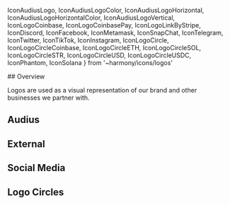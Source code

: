 
  IconAudiusLogo,
  IconAudiusLogoColor,
  IconAudiusLogoHorizontal,
  IconAudiusLogoHorizontalColor,
  IconAudiusLogoVertical,
  IconLogoCoinbase,
  IconLogoCoinbasePay,
  IconLogoLinkByStripe,
  IconDiscord,
  IconFacebook,
  IconMetamask,
  IconSnapChat,
  IconTelegram,
  IconTwitter,
  IconTikTok,
  IconInstagram,
  IconLogoCircle,
  IconLogoCircleCoinbase,
  IconLogoCircleETH,
  IconLogoCircleSOL,
  IconLogoCircleSTR,
  IconLogoCircleUSD,
  IconLogoCircleUSDC,
  IconPhantom,
  IconSolana
} from '~harmony/icons/logos'

<Meta title='Icons/Logos' />

<Title>Logos</Title>

<Heading>
## Overview

Logos are used as a visual representation of our brand and other businesses we partner with.

</Heading>

<Divider />

## Audius

<Flex gap='2xl'>
  <IconAudiusLogoColor /> <IconAudiusLogo /> <IconAudiusLogoVertical />
  <IconAudiusLogoHorizontal /> <IconAudiusLogoHorizontalColor />
</Flex>

<Divider />

## External

<Flex gap='2xl'>
  <IconLogoCoinbase color='red' />
  <IconLogoCoinbasePay color='red' />
  <IconLogoLinkByStripe color='red' />
  <IconPhantom />
  <IconSolana />
</Flex>

<Divider />

## Social Media

<Flex gap='2xl'>
  <IconDiscord />
  <IconFacebook />
  <IconInstagram />
  <IconTwitter />
  <IconTelegram />
  <IconSnapChat />
  <IconTikTok />
  <IconMetamask />
</Flex>

<Divider />

## Logo Circles

<Flex gap='xl'>
  <IconLogoCircleETH />
  <IconLogoCircleUSD />
  <IconLogoCircleUSDC />
  <IconLogoCircleSOL />
  <IconLogoCircle />
  <IconLogoCircleCoinbase />
  <IconLogoCircleSTR />
</Flex>
